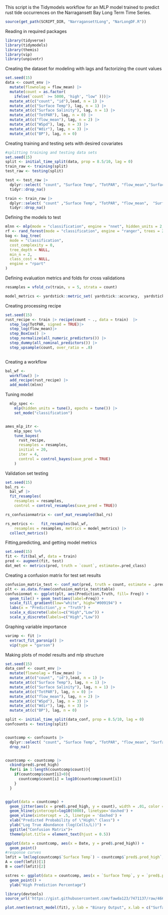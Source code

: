 This script is the Tidymodels workflow for an MLP model trained to predict rust tide occurrences on the Narragansett Bay Long Term Time Series. 


```r
source(get_path(SCRIPT_DIR, "NarragansettLong", "NarLongDF.R"))
```

Reading in required packages
```r
library(tidyverse)
library(tidymodels)
library(themis)
library(vip)
library(unpivotr)
```

Creating the dataset for modeling with lags and factorizing the count values
```r
set.seed(15)
data <- count_env |>
  mutate(flownolag = flow_mean) |>
  mutate(count = as.factor(
    ifelse(`count` >= 5000, 'high', "low" )))|>
  mutate_at(c("count", "id"),lead, n = 1) |>
  mutate_at(c("Surface Temp"), lag, n = 1) |>
  mutate_at(c("Surface Salinity"), lag, n = 1) |>
  mutate_at(c("TotPAR"), lag, n = 0) |>
  mutate_at(c("flow_mean"), lag, n = 2) |>
  mutate_at(c("WSpd"), lag, n = 3) |>
  mutate_at(c("Wdir"), lag, n = 3) |>
  mutate_at(c("BP"), lag, n = 0) 
```

Creating training and testing sets with desired covariates
```r
#splitting training and testing data sets
set.seed(15)
split <- initial_time_split(data, prop = 8.5/10, lag = 0)
train_raw <- training(split)
test_raw <- testing(split)

test <- test_raw |>
  dplyr::select( "count", "Surface Temp", "TotPAR", "flow_mean","Surface Salinity", "Wdir")|>
  tidyr::drop_na()

train <- train_raw |>
  dplyr::select( "count" ,"Surface Temp", "TotPAR", "flow_mean",  "Surface Salinity", "Wdir")|>
  tidyr::drop_na()
```

Defining the models to test
```r
mlnn <- mlp(mode = "classification", engine = "nnet", hidden_units = 2, epochs = 100, dropout = .1) 
rf <- rand_forest(mode = "classification", engine = "ranger", trees = 2000, mtry = 3) 
bag <- bag_tree(
  mode = "classification",
  cost_complexity = 0,
  tree_depth = NULL,
  min_n = 2,
  class_cost = NULL,
  engine = "rpart"
)
```

Defining evaluation metrics and folds for cross validations 
```r
resamples = vfold_cv(train, v = 5, strata = count)

model_metrics <- yardstick::metric_set( yardstick::accuracy,  yardstick::sensitivity,  yardstick::specificity, yardstick::precision,  yardstick::recall,  yardstick::f_meas)
```

Creating processing recipe 
```r
set.seed(15)
rust_recipe <- train |> recipe(count ~ ., data = train)  |>
  step_log(TotPAR, signed = TRUE)|>
  step_log(flow_mean)|>
  step_BoxCox() |>
  step_normalize(all_numeric_predictors()) |>
  step_dummy(all_nominal_predictors()) |>
  step_upsample(count, over_ratio = .8) 
  
```

Creating a workflow
```r
bal_wf <-
  workflow() |>
  add_recipe(rust_recipe) |>
  add_model(mlnn)
```


Tuning model
```r

  mlp_spec <-
    mlp(hidden_units = tune(), epochs = tune()) |>
    set_mode("classification")


ames_mlp_itr <-
    mlp_spec %>%
    tune_bayes(
      rust_recipe,
      resamples = resamples,
      initial = 20,
      iter = 4,
      control = control_bayes(save_pred = TRUE)
    )


```

Validation set testing 
```r
set.seed(15)
bal_rs <- 
  bal_wf |>
  fit_resamples(
    resamples = resamples,
    control = control_resamples(save_pred = TRUE)) 

rs_confusionmatrix <- conf_mat_resampled(bal_rs)

rs_metrics <-   fit_resamples(bal_wf,
    resamples = resamples, metrics = model_metrics) |>
  collect_metrics()
```

Fitting,predicting, and getting model metrics
```r
set.seed(15)
fit <- fit(bal_wf, data = train)
pred <- augment(fit, test)
dat_met <- metrics(pred, truth = `count`, estimate=.pred_class)
```

Creating a confusion matrix for test set results 
```r
confusion_matrix_test <- conf_mat(pred, truth = count, estimate = .pred_class)
plt <- as.data.frame(confusion_matrix_test$table)
confusionmat <- ggplot(plt, aes(Prediction,Truth, fill= Freq)) +
  geom_tile() + geom_text(aes(label=Freq)) +
  scale_fill_gradient(low="white", high="#009194") +
  labs(x = "Prediction",y = "Truth") +
  scale_x_discrete(labels=c("High","Low")) +
  scale_y_discrete(labels=c("High","Low"))
```

Graphing variable importance
```r
varimp <- fit |>
  extract_fit_parsnip() |>
  vip(type = "garson")
```

Making plots of model results and mlp structure
```r
set.seed(15)
data_conf <- count_env |>
  mutate(flownolag = flow_mean) |>
  mutate_at(c("count", "id"),lead, n = 1) |>
  mutate_at(c("Surface Temp"), lag, n = 1) |>
  mutate_at(c("Surface Salinity"), lag, n = 1) |>
  mutate_at(c("TotPAR"), lag, n = 0) |>
  mutate_at(c("flow_mean"), lag, n = 2) |>
  mutate_at(c("WSpd"), lag, n = 3) |>
  mutate_at(c("Wdir"), lag, n = 3) |>
  mutate_at(c("BP"), lag, n = 0)

split <- initial_time_split(data_conf, prop = 8.5/10, lag = 0)
confcounts <- testing(split)


countcomp <- confcounts |>
  dplyr::select( "count", "Surface Temp", "TotPAR", "flow_mean", "Surface Salinity","Wdir", "Date") |>
  drop_na() 


countcomp <- countcomp |>
  cbind(pred$.pred_high) 
  for(i in 1:length(countcomp$count)){
    if(countcomp$count[i]>0){
      countcomp$count[i] = log10(countcomp$count[i])
    }
  }


ggplot(data = countcomp) +
  geom_jitter(aes(x = pred$.pred_high, y = count), width = .01, color = "blue") +
  geom_hline(yintercept=log10(5000), linetype='dashed') +
  geom_vline(xintercept = .5, linetype = 'dashed') +
  xlab("Predicted Probability of \"High\" Class") +
  ylab("Log True Abundance (log(Cells/L))") +
  ggtitle("Confusion Matrix")+ 
  theme(plot.title = element_text(hjust = 0.5))

ggplot(data = countcomp, aes(x = Date, y = pred$.pred_high)) +
  geom_point()
#response curves
lmfit = lm(log(countcomp$`Surface Temp`) ~ countcomp$`pred$.pred_high`,data=countcomp)
A = coef(lmfit)[1]
B = coef(lmfit)[2]

sstres <- ggplot(data = countcomp, aes(x = `Surface Temp`, y = `pred$.pred_high`)) +
  geom_point() +
  ylab("High Prediction Percentage")

library(devtools)
source_url('https://gist.githubusercontent.com/fawda123/7471137/raw/466c1474d0a505ff044412703516c34f1a4684a5/nnet_plot_update.r')

plot.nnet(extract_model(fit), y.lab = "Binary Output", x.lab = c("Surface Temperature", "Total PAR", "Mean River Flow", "Surface Salinity", "Wind Direction"), bias = FALSE, cex.val = 1.25, circle.cex = 6, line.stag = .0001)


```

